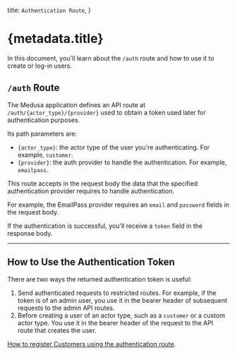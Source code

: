   title: `Authentication Route`,
}

# {metadata.title}

In this document, you'll learn about the `/auth` route and how to use it to create or log-in users.

## `/auth` Route

The Medusa application defines an API route at `/auth/{actor_type}/{provider}` used to obtain a token used later for authentication purposes.

Its path parameters are:

- `{actor_type}`: the actor type of the user you're authenticating. For example, `customer`.
- `{provider}`: the auth provider to handle the authentication. For example, `emailpass`.

This route accepts in the request body the data that the specified authentication provider requires to handle authentication.

For example, the EmailPass provider requires an `email` and `password` fields in the request body.

If the authentication is successful, you'll receive a `token` field in the response body.

---

## How to Use the Authentication Token

There are two ways the returned authentication token is useful:

1. Send authenticated requests to restricted routes. For example, if the token is of an admin user, you use it in the bearer header of subsequent requests to the admin API routes.
2. Before creating a user of an actor type, such as a `customer` or a custom actor type. You use it in the bearer header of the request to the API route that creates the user.

<Note title="Example">

[How to register Customers using the authentication route](../../../storefront-development/customers/register/page.mdx).

</Note>
